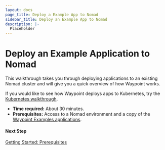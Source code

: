 ```yaml
---
layout: docs
page_title: Deploy a Example App to Nomad
sidebar_title: Deploy an Example App to Nomad
description: |-
  Placeholder
---
```


# Deploy an Example Application to Nomad

This walkthrough takes you through deploying applications to an existing Nomad cluster and will give you a quick overview of how Waypoint works.

If you would like to see how Waypoint deploys apps to Kubernetes, try the [Kubernetes walkthrough](/docs/getting-started/k8s-example-app).

- **Time required:** About 30 minutes.
- **Prerequisites:** Access to a Nomad environment and a copy of the [Waypoint Examples applications](https://github.com/hashicorp/waypoiont-examples).

#### Next Step

[Getting Started: Prerequisites](/docs/getting-started/nomad-example-app/install-prereqs)

